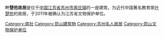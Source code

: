 {{about||位于苏州市姑苏区皇废基的叶楚伧故居|叶楚伧故居 (姑苏区)}}
{{文物保护单位
| 级别 = 省级
| 省区市 = 江苏省
| 名称 = 叶楚伧故居
| 图片 = [[File:Home_of_Ye_Chucang.JPG|220px]]<br><small></small>
| 编号 = 801（第七批）
| 分类 = 近现代重要史迹及代表性建筑
| 时代 = [[清朝|清代]]
| 所在 = [[昆山市|昆山市]][[周庄镇_(昆山市)|周庄镇]]
| 登录 = 2011年12月
}}
'''叶楚伧故居'''是位于[[中华人民共和国|中国]][[江苏省|江苏省]][[苏州市|苏州市]][[周庄镇_(昆山市)|周庄镇]]的一座建筑，为近代中国著名教育家[[叶楚伧|叶楚伧]]的故居，于2011年被确认为江苏省文物保护单位。

{{Suzhou-stub}}
{{DEFAULTSORT:Ye}}
{{苏州市境内的江苏省文物保护单位}}
[[Category:南社|Category:南社]]
[[Category:昆山建筑物|Category:昆山建筑物]]
[[Category:苏州名人故居|Category:苏州名人故居]]
[[Category:昆山文物保护单位|Category:昆山文物保护单位]]